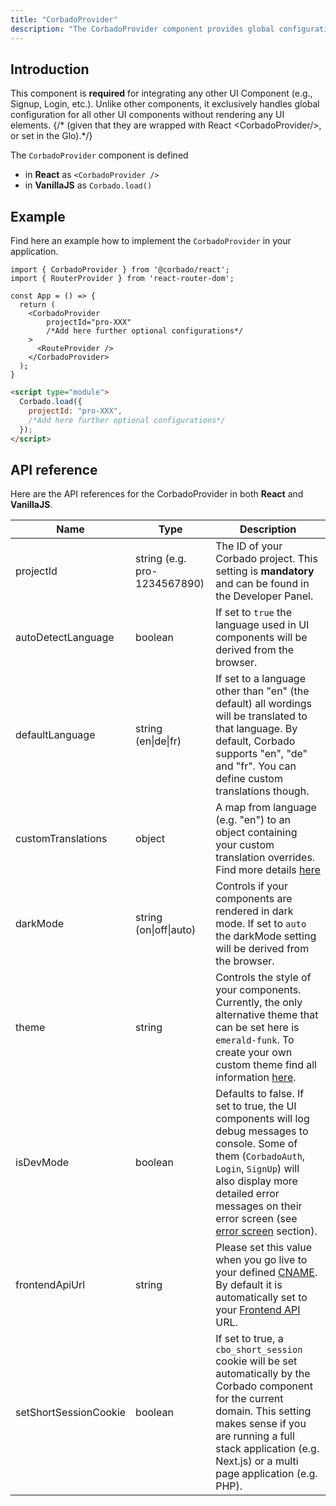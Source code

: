 ```yaml
---
title: "CorbadoProvider"
description: "The CorbadoProvider component provides global configuration for all your Corbado UI Components."
---
```


## Introduction

This component is **required** for integrating any other UI Component (e.g., Signup, Login, etc.). Unlike other components, it exclusively handles global configuration for all other UI components without rendering any UI elements. {/* (given that they are wrapped with React \<CorbadoProvider/>, or set in the Glo).*/}

The `CorbadoProvider` component is defined
- in **React** as `<CorbadoProvider />` 
- in **VanillaJS** as `Corbado.load()`

## Example

Find here an example how to implement the `CorbadoProvider` in your application.

<CodeGroup>

```tsx React
import { CorbadoProvider } from '@corbado/react';
import { RouterProvider } from 'react-router-dom';

const App = () => {
  return (
    <CorbadoProvider
        projectId="pro-XXX"
        /*Add here further optional configurations*/
    >
      <RouteProvider />
    </CorbadoProvider>
  );
}
```

```html VanillaJS
<script type="module">
  Corbado.load({
    projectId: "pro-XXX",
    /*Add here further optional configurations*/
  });
</script>
```

</CodeGroup>



## API reference
Here are the API references for the CorbadoProvider in both **React** and **VanillaJS**.



| Name                  | Type              | Description                                                                                                                                                                                                                                           |
| --------------------- | ---------------------------- | ----------------------------------------------------------------------------------------------------------------------------------------------------------------------------------------------------------------------------------------------------- |
| projectId             | string (e.g. pro-1234567890) | The ID of your Corbado project. This setting is **mandatory** and can be found in the Developer Panel.                                                                                                                                                |
| autoDetectLanguage    | boolean                      | If set to `true` the language used in UI components will be derived from the browser.                                                                                                                                                                 |
| defaultLanguage       | string (en\|de\|fr)          | If set to a language other than "en" (the default) all wordings will be translated to that language. By default, Corbado supports "en", "de" and "fr". You can define custom translations though.                                                |
| customTranslations    | object                       | A map from language (e.g. "en") to an object containing your custom translation overrides. Find more details [here](/frontend-integration/ui-components/customization#1-custom-translations)                                                                                                                                                            |
| darkMode              | string (on\|off\|auto)       | Controls if your components are rendered in dark mode. If set to `auto` the darkMode setting will be derived from the browser.                                                                                                                        |
| theme                 | string                       | Controls the style of your components. Currently, the only alternative theme that can be set here is `emerald-funk`. To create your own custom theme find all information [here](/frontend-integration/ui-components/customization#2-custom-themes).                                                            |
| isDevMode             | boolean                      | Defaults to false. If set to true, the UI components will log debug messages to console. Some of them (`CorbadoAuth`, `Login`, `SignUp`) will also display more detailed error messages on their error screen (see [error screen](/frontend-integration/ui-components/customization#3-error-screen) section). |
| frontendApiUrl        | string                       | Please set this value when you go live to your defined [CNAME](/helpful-guides/url-overview#5-cname). By default it is automatically set to your [Frontend API](/overview/corbado-api-structure/frontend-api) URL.                         |
| setShortSessionCookie | boolean                      | If set to true, a `cbo_short_session` cookie will be set automatically by the Corbado component for the current domain. This setting makes sense if you are running a full stack application (e.g. Next.js) or a multi page application (e.g. PHP).              |
